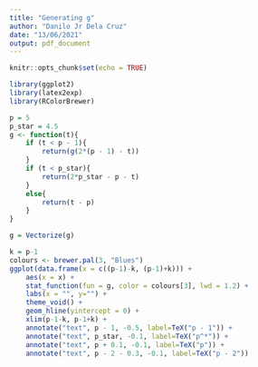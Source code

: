 ---
title: "Generating g"
author: "Danilo Jr Dela Cruz"
date: "13/06/2021"
output: pdf_document
---

```{r setup, include=FALSE}
knitr::opts_chunk$set(echo = TRUE)
```

```{r}
library(ggplot2)
library(latex2exp)
library(RColorBrewer) 
```

```{r}
p = 5
p_star = 4.5
g <- function(t){
    if (t < p - 1){
        return(g(2*(p - 1) - t))
    }
    if (t < p_star){
        return(2*p_star - p - t)
    }
    else{
        return(t - p)
    }
}

g = Vectorize(g)
```

```{r}
k = p-1
colours <- brewer.pal(3, "Blues")
ggplot(data.frame(x = c((p-1)-k, (p-1)+k))) + 
    aes(x = x) +
    stat_function(fun = g, color = colours[3], lwd = 1.2) +
    labs(x = "", y="") +
    theme_void() +
    geom_hline(yintercept = 0) +
    xlim(p-1-k, p-1+k) +
    annotate("text", p - 1, -0.5, label=TeX("p - 1")) +
    annotate("text", p_star, -0.1, label=TeX("p^*")) +
    annotate("text", p + 0.1, -0.1, label=TeX("p")) + 
    annotate("text", p - 2 - 0.3, -0.1, label=TeX("p - 2"))
```
